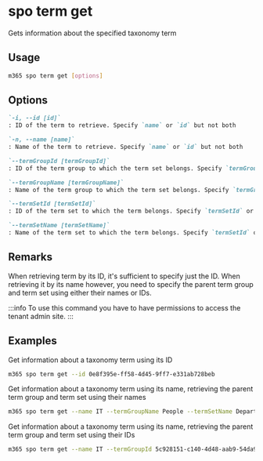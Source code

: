 
# spo term get

Gets information about the specified taxonomy term

## Usage

```sh
m365 spo term get [options]
```

## Options

```md defintion-list
`-i, --id [id]`
: ID of the term to retrieve. Specify `name` or `id` but not both

`-n, --name [name]`
: Name of the term to retrieve. Specify `name` or `id` but not both

`--termGroupId [termGroupId]`
: ID of the term group to which the term set belongs. Specify `termGroupId` or `termGroupName` but not both

`--termGroupName [termGroupName]`
: Name of the term group to which the term set belongs. Specify `termGroupId` or `termGroupName` but not both

`--termSetId [termSetId]`
: ID of the term set to which the term belongs. Specify `termSetId` or `termSetName` but not both

`--termSetName [termSetName]`
: Name of the term set to which the term belongs. Specify `termSetId` or `termSetName` but not both
```

<Global />

## Remarks

When retrieving term by its ID, it's sufficient to specify just the ID. When retrieving it by its name however, you need to specify the parent term group and term set using either their names or IDs.

:::info
To use this command you have to have permissions to access the tenant admin site.
:::
    
## Examples

Get information about a taxonomy term using its ID

```sh
m365 spo term get --id 0e8f395e-ff58-4d45-9ff7-e331ab728beb
```

Get information about a taxonomy term using its name, retrieving the parent term group and term set using their names

```sh
m365 spo term get --name IT --termGroupName People --termSetName Department
```

Get information about a taxonomy term using its name, retrieving the parent term group and term set using their IDs

```sh
m365 spo term get --name IT --termGroupId 5c928151-c140-4d48-aab9-54da901c7fef --termSetId 8ed8c9ea-7052-4c1d-a4d7-b9c10bffea6f
```
